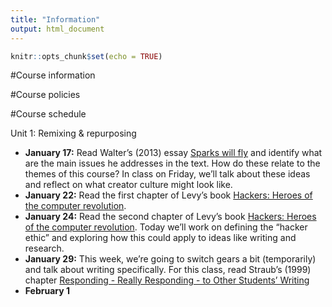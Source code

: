```yaml
---
title: "Information"
output: html_document
---
```


```r
knitr::opts_chunk$set(echo = TRUE)
```

#Course information

#Course policies

#Course schedule

Unit 1: Remixing & repurposing

* **January 17:** Read Walter's (2013) essay [Sparks will fly](https://aeon.co/essays/consumer-culture-is-dead-long-live-creators) and identify what are the main issues he addresses in the text. How do these relate to the themes of this course? In class on Friday, we'll talk about these ideas and reflect on what creator culture might look like.  
* **January 22:** Read the first chapter of Levy's book [Hackers: Heroes of the computer revolution](http://www.gutenberg.org/ebooks/729). 
* **January 24:** Read the second chapter of Levy's book [Hackers: Heroes of the computer revolution](http://www.gutenberg.org/ebooks/729). Today we'll work on defining the "hacker ethic" and exploring how this could apply to ideas like writing and research.  
* **January 29:** This week, we're going to switch gears a bit (temporarily) and talk about writing specifically.  For this class, read Straub's (1999) chapter [Responding - Really Responding - to Other Students' Writing](https://github.com/smartjw/collaborative_writing/blob/master/Straub%20Responding%20to%20Others.pdf)
* **February 1** 




